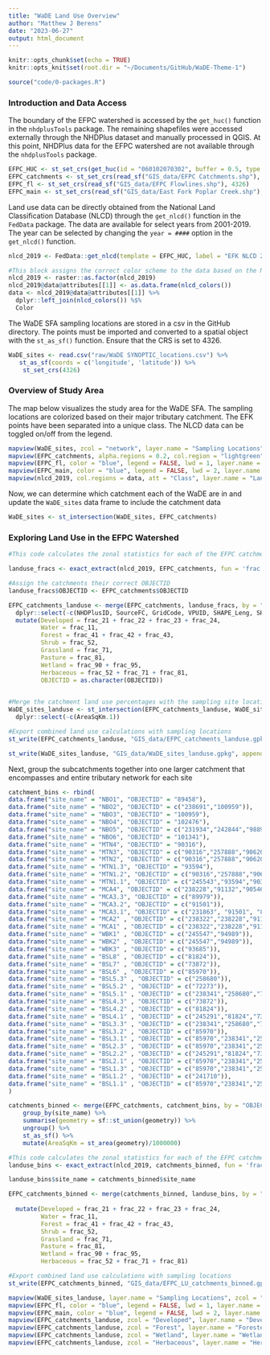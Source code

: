```yaml
---
title: "WaDE Land Use Overview"
author: "Matthew J Berens"
date: "2023-06-27"
output: html_document
---
```


```r
knitr::opts_chunk$set(echo = TRUE)
knitr::opts_knit$set(root.dir = "~/Documents/GitHub/WaDE-Theme-1")
```

```r
source("code/0-packages.R")
```

### Introduction and Data Access
The boundary of the EFPC watershed is accessed by the `get_huc()` function in the `nhdplusTools` package. The remaining shapefiles were accessed externally through the NHDPlus dataset and manually processed in QGIS. At this point, NHDPlus data for the EFPC watershed are not available through the `nhdplusTools` package.
```r
EFPC_HUC <- st_set_crs(get_huc(id = "060102070302", buffer = 0.5, type = "huc12"), 4326)
EFPC_catchments <- st_set_crs(read_sf("GIS_data/EFPC Catchments.shp"), 4326)
EFPC_fl <- st_set_crs(read_sf("GIS_data/EFPC Flowlines.shp"), 4326)
EFPC_main <- st_set_crs(read_sf("GIS_data/East Fork Poplar Creek.shp"), 4326)
```

Land use data can be directly obtained from the National Land Classification Database (NLCD) through the `get_nlcd()` function in the `FedData` package. The data are available for select years from 2001-2019. The year can be selected by changing the `year = ####` option in the `get_nlcd()` function.
```r
nlcd_2019 <- FedData::get_nlcd(template = EFPC_HUC, label = "EFK NLCD 2019", year = 2019)
```


```r
#This block assigns the correct color scheme to the data based on the NLCD color legend.
nlcd_2019 <- raster::as.factor(nlcd_2019)
nlcd_2019@data@attributes[[1]] <- as.data.frame(nlcd_colors())
data <- nlcd_2019@data@attributes[[1]] %>%
  dplyr::left_join(nlcd_colors()) %$%
  Color
```

The WaDE SFA sampling locations are stored in a csv in the GitHub directory. The points must be imported and converted to a spatial object with the `st_as_sf()` function. Ensure that the CRS is set to 4326.
```r
WaDE_sites <- read.csv("raw/WaDE SYNOPTIC_locations.csv") %>%
   st_as_sf(coords = c('longitude', 'latitude')) %>%
    st_set_crs(4326)
```


### Overview of Study Area
The map below visualizes the study area for the WaDE SFA. The sampling locations are colorized based on their major tributary catchment. The EFK points have been separated into a unique class. The NLCD data can be toggled on/off from the legend.
```r
mapview(WaDE_sites, zcol = "network", layer.name = "Sampling Locations", alpha.region = 1, label = "site_name", col.regions = RColorBrewer::brewer.pal(length(unique(WaDE_sites$network)), "Spectral")) +
mapview(EFPC_catchments, alpha.regions = 0.2, col.region = "lightgreen", color = "black", legend = FALSE, lwd=1, layer.name = "EFK Catchments") +
mapview(EFPC_fl, color = "blue", legend = FALSE, lwd = 1, layer.name = "NHD Flowlines") +
mapview(EFPC_main, color = "blue", legend = FALSE, lwd = 2, layer.name = "EFK Main Branch") +
mapview(nlcd_2019, col.regions = data, att = "Class", layer.name = "Landcover Class", label = FALSE, legend = TRUE, alpha = 0.5, hide = TRUE)

```



Now, we can determine which catchment each of the WaDE are in and update the `WaDE_sites` data frame to include the catchment data
```r
WaDE_sites <- st_intersection(WaDE_sites, EFPC_catchments)
```


### Exploring Land Use in the EFPC Watershed
```r

#This code calculates the zonal statistics for each of the EFPC catchments. The results are exported as a df that is saved as 

landuse_fracs <- exact_extract(nlcd_2019, EFPC_catchments, fun = 'frac', force_df = TRUE)

#Assign the catchments their correct OBJECTID
landuse_fracs$OBJECTID <- EFPC_catchments$OBJECTID

EFPC_catchments_landuse <- merge(EFPC_catchments, landuse_fracs, by = "OBJECTID") %>%
  dplyr::select(-c(NHDPlusID, SourceFC, GridCode, VPUID, SHAPE_Leng, SHAPE_Area)) %>%
  mutate(Developed = frac_21 + frac_22 + frac_23 + frac_24,
         Water = frac_11,
         Forest = frac_41 + frac_42 + frac_43,
         Shrub = frac_52,
         Grassland = frac_71,
         Pasture = frac_81,
         Wetland = frac_90 + frac_95,
         Herbaceous = frac_52 + frac_71 + frac_81,
         OBJECTID = as.character(OBJECTID))
 

#Merge the catchment land use percentages with the sampling site locations
WaDE_sites_landuse <- st_intersection(EFPC_catchments_landuse, WaDE_sites) %>%
  dplyr::select(-c(AreaSqKm.1))

#Export combined land use calculations with sampling locations
st_write(EFPC_catchments_landuse, "GIS_data/EFPC_catchments_landuse.gpkg", append = FALSE)

st_write(WaDE_sites_landuse, "GIS_data/WaDE_sites_landuse.gpkg", append = FALSE)
```



Next, group the subcatchments together into one larger catchment that encompasses and entire tributary network for each site
```r
catchment_bins <- rbind(
data.frame("site_name" = "NBO1", "OBJECTID" = "89458"),
data.frame("site_name" = "NBO2", "OBJECTID" = c("238691","100959")),
data.frame("site_name" = "NBO3", "OBJECTID" = "100959"),
data.frame("site_name" = "NBO4", "OBJECTID" = "102476"),
data.frame("site_name" = "NBO5", "OBJECTID" = c("231934","242844","98890","99751","99669")),
data.frame("site_name" = "NBO6", "OBJECTID" = "101341"),
data.frame("site_name" = "MTN4", "OBJECTID" = "90316"),
data.frame("site_name" = "MTN3", "OBJECTID" = c("90316","257888","90620")),
data.frame("site_name" = "MTN2", "OBJECTID" = c("90316","257888","90620")),
data.frame("site_name" = "MTN1.3", "OBJECTID" = "93594"),
data.frame("site_name" = "MTN1.2", "OBJECTID" = c("90316","257888","90620")),
data.frame("site_name" = "MTN1.1", "OBJECTID" = c("245543","93594","90316","257888","90620")),
data.frame("site_name" = "MCA4", "OBJECTID" = c("238228","91132","90546")),
data.frame("site_name" = "MCA3.3", "OBJECTID" = c("89979")),
data.frame("site_name" = "MCA3.2", "OBJECTID" = c("91501")),
data.frame("site_name" = "MCA3.1", "OBJECTID" = c("231863", "91501", "89979")), 
data.frame("site_name" = "MCA2" , "OBJECTID" = c("238322","238228","91132","90546","231863", "91501", "89979")),
data.frame("site_name" = "MCA1" , "OBJECTID" = c("238322","238228","91132","90546","231863", "91501", "89979","90467", "90031")),
data.frame("site_name" = "WBK1" , "OBJECTID" = c("245547","94989")),
data.frame("site_name" = "WBK2" , "OBJECTID" = c("245547","94989")),
data.frame("site_name" = "WBK3" , "OBJECTID" = c("93685")),
data.frame("site_name" = "BSL8" , "OBJECTID" = c("81824")),
data.frame("site_name" = "BSL7" , "OBJECTID" = c("73872")),
data.frame("site_name" = "BSL6" , "OBJECTID" = c("85970")),
data.frame("site_name" = "BSL5.3" , "OBJECTID" = c("258680")),
data.frame("site_name" = "BSL5.2" , "OBJECTID" = c("72273")),
data.frame("site_name" = "BSL5.1" , "OBJECTID" = c("238341","258680","72273")),
data.frame("site_name" = "BSL4.3" , "OBJECTID" = c("73872")),
data.frame("site_name" = "BSL4.2" , "OBJECTID" = c("81824")),
data.frame("site_name" = "BSL4.1" , "OBJECTID" = c("245291","81824","73872")),
data.frame("site_name" = "BSL3.3" , "OBJECTID" = c("238341","258680","72273")),
data.frame("site_name" = "BSL3.2" , "OBJECTID" = c("85970")),
data.frame("site_name" = "BSL3.1" , "OBJECTID" = c("85970","238341","258680","72273")),
data.frame("site_name" = "BSL2.3" , "OBJECTID" = c("85970","238341","258680","72273")),
data.frame("site_name" = "BSL2.2" , "OBJECTID" = c("245291","81824","73872")),
data.frame("site_name" = "BSL2.1" , "OBJECTID" = c("85970","238341","258680","72273","245291","81824","73872")),
data.frame("site_name" = "BSL1.3" , "OBJECTID" = c("85970","238341","258680","72273","245291","81824","73872")),
data.frame("site_name" = "BSL1.2" , "OBJECTID" = c("241710")),
data.frame("site_name" = "BSL1.1" , "OBJECTID" = c("85970","238341","258680","72273","245291","81824","73872","95129","241710"))
)

catchments_binned <- merge(EFPC_catchments, catchment_bins, by = "OBJECTID") %>% 
    group_by(site_name) %>%
    summarise(geometry = sf::st_union(geometry)) %>%
    ungroup() %>%
    st_as_sf() %>%
    mutate(AreaSqKm = st_area(geometry)/1000000)

#This code calculates the zonal statistics for each of the EFPC catchments. The results are exported as a df that is saved as 
landuse_bins <- exact_extract(nlcd_2019, catchments_binned, fun = 'frac', force_df = TRUE)

landuse_bins$site_name = catchments_binned$site_name

EFPC_catchments_binned <- merge(catchments_binned, landuse_bins, by = "site_name") %>%
  
  mutate(Developed = frac_21 + frac_22 + frac_23 + frac_24,
         Water = frac_11,
         Forest = frac_41 + frac_42 + frac_43,
         Shrub = frac_52,
         Grassland = frac_71,
         Pasture = frac_81,
         Wetland = frac_90 + frac_95,
         Herbaceous = frac_52 + frac_71 + frac_81)

#Export combined land use calculations with sampling locations
st_write(EFPC_catchments_binned, "GIS_data/EFPC_LU_catchments_binned.gpkg", append = FALSE)

```



```r
mapview(WaDE_sites_landuse, layer.name = "Sampling Locations", zcol = "network", alpha = 1, label = "site_name", col.regions = RColorBrewer::brewer.pal(length(unique(WaDE_sites_landuse$network)), "Spectral"))+
mapview(EFPC_fl, color = "blue", legend = FALSE, lwd = 1, layer.name = "NHD Flowlines") +
mapview(EFPC_main, color = "blue", legend = FALSE, lwd = 2, layer.name = "EFK Main Branch") +
mapview(EFPC_catchments_landuse, zcol = "Developed", layer.name = "Developed", col.regions = RColorBrewer::brewer.pal(10, "Reds"), hide = TRUE) +
mapview(EFPC_catchments_landuse, zcol = "Forest", layer.name = "Forested", col.regions = RColorBrewer::brewer.pal(10, "Greens"), hide = TRUE) +
mapview(EFPC_catchments_landuse, zcol = "Wetland", layer.name = "Wetlands", col.regions = RColorBrewer::brewer.pal(10, "Blues"), hide = TRUE) +
mapview(EFPC_catchments_landuse, zcol = "Herbaceous", layer.name = "Herbaceous", col.regions = RColorBrewer::brewer.pal(10, "Oranges"), hide = TRUE)

```

